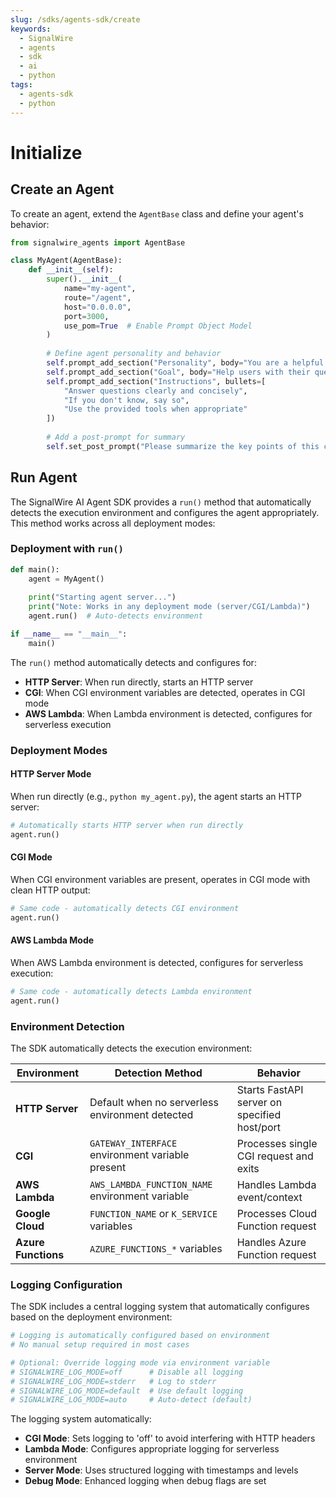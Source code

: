```yaml
---
slug: /sdks/agents-sdk/create
keywords:
  - SignalWire
  - agents
  - sdk
  - ai
  - python
tags:
  - agents-sdk
  - python
---
```


# Initialize

## Create an Agent

To create an agent, extend the `AgentBase` class and define your agent's behavior:

```python
from signalwire_agents import AgentBase

class MyAgent(AgentBase):
    def __init__(self):
        super().__init__(
            name="my-agent",
            route="/agent",
            host="0.0.0.0",
            port=3000,
            use_pom=True  # Enable Prompt Object Model
        )
        
        # Define agent personality and behavior
        self.prompt_add_section("Personality", body="You are a helpful and friendly assistant.")
        self.prompt_add_section("Goal", body="Help users with their questions and tasks.")
        self.prompt_add_section("Instructions", bullets=[
            "Answer questions clearly and concisely",
            "If you don't know, say so",
            "Use the provided tools when appropriate"
        ])
        
        # Add a post-prompt for summary
        self.set_post_prompt("Please summarize the key points of this conversation.")
```

## Run Agent

The SignalWire AI Agent SDK provides a `run()` method that automatically detects the execution environment and configures the agent appropriately. 
This method works across all deployment modes:

### Deployment with `run()`

```python
def main():
    agent = MyAgent()
    
    print("Starting agent server...")
    print("Note: Works in any deployment mode (server/CGI/Lambda)")
    agent.run()  # Auto-detects environment

if __name__ == "__main__":
    main()
```

The `run()` method automatically detects and configures for:

- **HTTP Server**: When run directly, starts an HTTP server
- **CGI**: When CGI environment variables are detected, operates in CGI mode  
- **AWS Lambda**: When Lambda environment is detected, configures for serverless execution

### Deployment Modes

#### HTTP Server Mode
When run directly (e.g., `python my_agent.py`), the agent starts an HTTP server:

```python
# Automatically starts HTTP server when run directly
agent.run()
```

#### CGI Mode  
When CGI environment variables are present, operates in CGI mode with clean HTTP output:

```python
# Same code - automatically detects CGI environment
agent.run()
```

#### AWS Lambda Mode
When AWS Lambda environment is detected, configures for serverless execution:

```python
# Same code - automatically detects Lambda environment  
agent.run()
```

### Environment Detection

The SDK automatically detects the execution environment:

| Environment | Detection Method | Behavior |
|-------------|------------------|----------|
| **HTTP Server** | Default when no serverless environment detected | Starts FastAPI server on specified host/port |
| **CGI** | `GATEWAY_INTERFACE` environment variable present | Processes single CGI request and exits |
| **AWS Lambda** | `AWS_LAMBDA_FUNCTION_NAME` environment variable | Handles Lambda event/context |
| **Google Cloud** | `FUNCTION_NAME` or `K_SERVICE` variables | Processes Cloud Function request |
| **Azure Functions** | `AZURE_FUNCTIONS_*` variables | Handles Azure Function request |

### Logging Configuration

The SDK includes a central logging system that automatically configures based on the deployment environment:

```python
# Logging is automatically configured based on environment
# No manual setup required in most cases

# Optional: Override logging mode via environment variable
# SIGNALWIRE_LOG_MODE=off      # Disable all logging
# SIGNALWIRE_LOG_MODE=stderr   # Log to stderr
# SIGNALWIRE_LOG_MODE=default  # Use default logging
# SIGNALWIRE_LOG_MODE=auto     # Auto-detect (default)
```

The logging system automatically:
- **CGI Mode**: Sets logging to 'off' to avoid interfering with HTTP headers
- **Lambda Mode**: Configures appropriate logging for serverless environment
- **Server Mode**: Uses structured logging with timestamps and levels
- **Debug Mode**: Enhanced logging when debug flags are set
